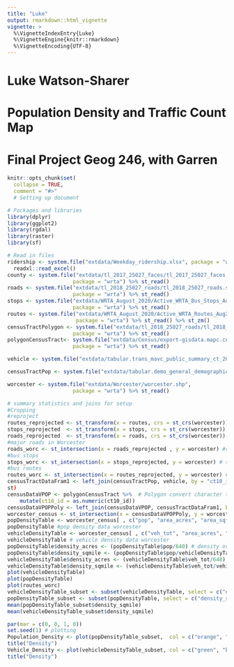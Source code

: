 ```yaml
---
title: "Luke"
output: rmarkdown::html_vignette
vignette: >
  %\VignetteIndexEntry{Luke}
  %\VignetteEngine{knitr::rmarkdown}
  %\VignetteEncoding{UTF-8}
---
```

# Luke Watson-Sharer
# Population Density and Traffic Count Map
# Final Project Geog 246, with Garren
```r
knitr::opts_chunk$set(
  collapse = TRUE,
  comment = "#>"
  # Setting up document
```

```r
# Packages and libraries
library(dplyr)
library(ggplot2)
library(rgdal)
library(raster)
library(sf)
```

```r
# Read in files
ridership <- system.file("extdata/Weekday_ridership.xlsx", package = "wrta") %>% 
  readxl::read_excel() 
county <- system.file("extdata/tl_2017_25027_faces/tl_2017_25027_faces.shp",
                     package = "wrta") %>% st_read()
roads <- system.file("extdata/tl_2018_25027_roads/tl_2018_25027_roads.shp",
                     package = "wrta") %>% st_read()
stops <- system.file("extdata/WRTA_August_2020/Active_WRTA_Bus_Stops_Aug2020.shp",
                     package = "wrta") %>% st_read()
routes <- system.file("extdata/WRTA_August_2020/Active_WRTA_Routes_Aug2020.shp",
                      package = "wrta") %>% st_read() %>% st_zm()
censusTractPolygon <- system.file("extdata/tl_2018_25027_roads/tl_2018_25027_roads.shp",
                     package = "wrta") %>% st_read()
polygonCensusTract<- system.file("extdata/Census/export-gisdata.mapc.census2010_tracts_poly.shp",
                     package = "wrta") %>% st_read()

vehicle <- system.file("extdata/tabular.trans_mavc_public_summary_ct_2014_q4.csv", package = "wrta") %>% readr::read_csv(.)

censusTractPop <- system.file("extdata/tabular.demo_general_demographics_ct_2010.csv", package = "wrta") %>% readr::read_csv(.)

worcester <- system.file("extdata/Worcester/worcester.shp",
                     package = "wrta") %>% st_read()
```

```r
# summary statistics and joins for setup
#Cropping
#reproject
routes_reprojected <- st_transform(x = routes, crs = st_crs(worcester)) # reproject to same CRS
stops_reprojected  <- st_transform(x = stops, crs = st_crs(worcester)) # reproject to same CRS
roads_reprojected  <- st_transform(x = roads, crs = st_crs(worcester)) # reproject to same CRS
#major roads in Worcester
roads_worc <- st_intersection(x = roads_reprojected , y = worcester) #roads worcester intersect
#bus stops
stops_worc <- st_intersection(x = stops_reprojected, y = worcester) # stops worcester intersect
#bus routes
routes_worc <- st_intersection(x = routes_reprojected, y = worcester) # routes worcester intersect
censusTractDataFram1 <- left_join(censusTractPop, vehicle, by = "ct10_id")  # join by census tract id
st)
censusDataVPOP <- polygonCensusTract %>%  # Polygon convert character to numeric column
    mutate(ct10_id = as.numeric(ct10_id))
censusDataVPOPPoly <- left_join(censusDataVPOP, censusTractDataFram1, by = "ct10_id") #joining new dataset
worcester_census <- st_intersection(x = censusDataVPOPPoly, y = worcester)  #census worcester data 
popDensityTable <- worcester_census[ , c("pop", "area_acres", "area_sqft", "ct10_id", "objectid", "shape")] 
popDensityTable #pop density data worcester
vehicleDensityTable <- worcester_census[ , c("veh_tot", "area_acres", "area_sqft", "ct10_id", "objectid", "shape")] 
vehicleDensityTable # vehicle density data worcester
popDensityTable$density_acres <- (popDensityTable$pop/640) # density over acre mile
popDensityTable$density_sqmile <- (popDensityTable$pop/vehicleDensityTable$area_sqft) # density over sq mile
vehicleDensityTable$density_acres <- (vehicleDensityTable$veh_tot/640) # density over acre mile
vehicleDensityTable$density_sqmile <- (vehicleDensityTable$veh_tot/vehicleDensityTable$area_sqft) # density over sq mile
plot(vehicleDensityTable)
plot(popDensityTable)
plot(routes_worc)
vehicleDensityTable_subset <- subset(vehicleDensityTable, select = c("density_sqmile", "geometry")) #subset to make datasets smaller
popDensityTable_subset <- subset(popDensityTable, select = c("density_sqmile", "geometry"))
mean(popDensityTable_subset$density_sqmile)
mean(vehicleDensityTable_subset$density_sqmile)
```

```r
par(mar = c(0, 0, 1, 0))
set.seed(1) # plotting
Population_Density <- plot(popDensityTable_subset,  col = c("orange", "red", "bisque"))
title("Density")
Vehicle_Density <- plot(vehicleDensityTable_subset, col = c("green", "blue", "aquamarine"))
title("Density")
```
